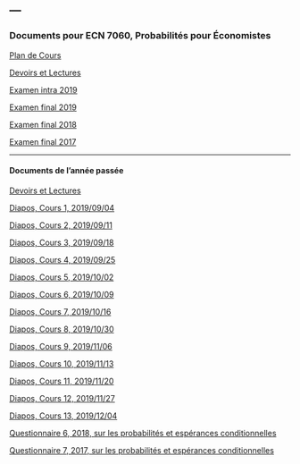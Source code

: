 ---
---

<link rel="stylesheet" href="styles.css" type="text/css">

### Documents pour ECN 7060, Probabilités pour Économistes

[Plan de Cours](./ECN7060/ECN7060A-A20-PC.pdf)

[Devoirs et Lectures](./ECN7060/ECN7060_DL.pdf)

[Examen intra 2019](./ECN7060/EI19.pdf)

[Examen final 2019](./ECN7060/EF19.pdf)

[Examen final 2018](./ECN7060/EF18A.pdf)

[Examen final 2017](./ECN7060/EF17A.pdf)

***

#### Documents de l'année passée

[Devoirs et Lectures](./ECN7060/ECN7060_DL_2019.pdf)

[Diapos, Cours 1, 2019/09/04](./ECN7060/ECN7060_1.pdf)

[Diapos, Cours 2, 2019/09/11](./ECN7060/ECN7060_2.pdf)

[Diapos, Cours 3, 2019/09/18](./ECN7060/ECN7060_3.pdf)

[Diapos, Cours 4, 2019/09/25](./ECN7060/ECN7060_4.pdf)

[Diapos, Cours 5, 2019/10/02](./ECN7060/ECN7060_5.pdf)

[Diapos, Cours 6, 2019/10/09](./ECN7060/ECN7060_6.pdf)

[Diapos, Cours 7, 2019/10/16](./ECN7060/ECN7060_7.pdf)

[Diapos, Cours 8, 2019/10/30](./ECN7060/ECN7060_8.pdf)

[Diapos, Cours 9, 2019/11/06](./ECN7060/ECN7060_9.pdf)

[Diapos, Cours 10, 2019/11/13](./ECN7060/ECN7060_10.pdf)

[Diapos, Cours 11, 2019/11/20](./ECN7060/ECN7060_11.pdf)

[Diapos, Cours 12, 2019/11/27](./ECN7060/ECN7060_12.pdf)

[Diapos, Cours 13, 2019/12/04](./ECN7060/ECN7060_13.pdf)

[Questionnaire 6, 2018, sur les probabilités et espérances conditionnelles](./ECN7060/Quiz_6_2018.pdf)

[Questionnaire 7, 2017, sur les probabilités et espérances conditionnelles](./ECN7060/Quiz_7.pdf)
